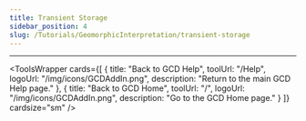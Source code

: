 ```yaml
---
title: Transient Storage
sidebar_position: 4
slug: /Tutorials/GeomorphicInterpretation/transient-storage
---
```




<GoogleSlides src="https://docs.google.com/presentation/d/e/2PACX-1vQCpMEq8qcOR4Ih0bScyDPqTUKp8-yDeMvGuktEUAVPIMCAD1xIx2oRlgYGkp3MeUsQ49M2Jnu-aXqg/embed?start=true&loop=true&delayms=3000" title="Transient Storage Slides" width={960} height={749} />

------

<ToolsWrapper
  cards={[
	{
	  title: "Back to GCD Help",
	  toolUrl: "/Help",
	  logoUrl: "/img/icons/GCDAddIn.png",
	  description: "Return to the main GCD Help page."
	},
	{
	  title: "Back to GCD Home",
	  toolUrl: "/",
	  logoUrl: "/img/icons/GCDAddIn.png",
	  description: "Go to the GCD Home page."
	}
  ]}
  cardsize="sm"
/>